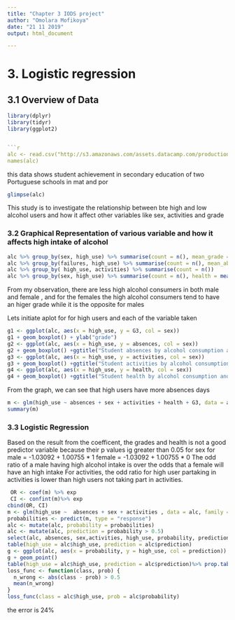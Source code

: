 ```yaml
---
title: "Chapter 3 IODS project" 
author: "Omolara Mofikoya"
date: "21 11 2019"
output: html_document

---
```



# 3. Logistic regression
##  3.1 Overview of Data 
```r
library(dplyr)
library(tidyr)
library(ggplot2)


```r
alc <- read.csv("http://s3.amazonaws.com/assets.datacamp.com/production/course_2218/datasets/alc.txt",sep = ",",header = TRUE)
names(alc)
````

this data shows student achievement in secondary education of two Portuguese schools in mat and por
```r

glimpse(alc)
````
This study is to investigate the relationship between bte high and low alcohol users and how it affect other variables like sex, activities and grade

###   3.2 Graphical Representation of various variable and how it affects high intake of alcohol


```r
alc %>% group_by(sex, high_use) %>% summarise(count = n(), mean_grade = mean(G3))
alc %>% group_by(failures, high_use) %>% summarise(count = n(), mean_absences = mean(absences))
alc %>% group_by( high_use, activities) %>% summarise(count = n())
alc %>% group_by(sex, high_use) %>% summarise(count = n(), health = mean(health))
````

From my observation, there are less high alcohol consumers in both male and female , and for the females the high alcohol consumers tend to have an higer grade while it is the opposite for males

Lets initiate aplot for for high users and each of the variable taken

```r
g1 <- ggplot(alc, aes(x = high_use, y = G3, col = sex))
g1 + geom_boxplot() + ylab("grade")
g2 <- ggplot(alc, aes(x = high_use, y = absences, col = sex))
g2 + geom_boxplot() +ggtitle("Student absences by alcohol consumption and sex")
g3 <- ggplot(alc, aes(x = high_use, y = activities, col = sex))
g3 + geom_boxplot() +ggtitle("Student activities by alcohol consumption and sex")
g4 <- ggplot(alc, aes(x = high_use, y = health, col = sex))
g4 + geom_boxplot() +ggtitle("Student health by alcohol consumption and sex")

````
From the graph, we can see that high users have more absences days

```r
m <- glm(high_use ~ absences + sex + activities + health + G3, data = alc, family = "binomial")
summary(m)
````
###      3.3 Logistic Regression
Based on the result from the coefficent, the grades and health is not a good predictor variable because their p  values ig greater than 0.05
for sex for male = -1.03092 + 1.00755 * 1
           female  = -1.03092 + 1.00755 * 0
 The odd ratio of a male having high alcohol intake is over the odds that a female will have an high intake
 For activities, the odd ratio for high user partaking in activities is lower than high users not taking part in activities.
```r
 OR <- coef(m) %>% exp
 CI <- confint(m)%>% exp
cbind(OR, CI)
m <- glm(high_use ~  absences + sex + activities , data = alc, family = "binomial")
probabilities <- predict(m, type = "response")
alc <- mutate(alc, probability = probabilities)
alc <- mutate(alc, prediction = probability > 0.5)
select(alc, absences, sex,activities, high_use, probability, prediction) %>% tail(10)
table(high_use = alc$high_use, prediction = alc$prediction)
g <- ggplot(alc, aes(x = probability, y = high_use, col = prediction))
g + geom_point()
table(high_use = alc$high_use, prediction = alc$prediction)%>% prop.table()%>% addmargins()
loss_func <- function(class, prob) {
  n_wrong <- abs(class - prob) > 0.5
  mean(n_wrong)
}
loss_func(class = alc$high_use, prob = alc$probability)
````
the error is 24%

